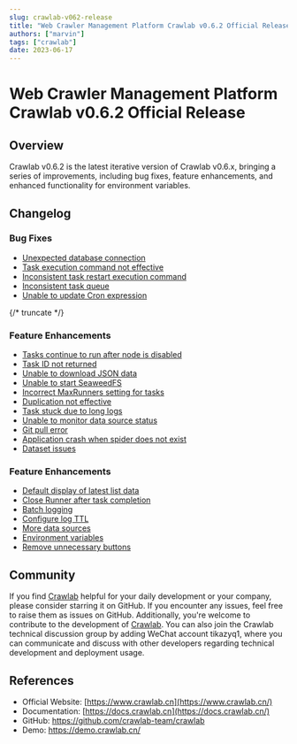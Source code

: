 ```yaml
---
slug: crawlab-v062-release
title: "Web Crawler Management Platform Crawlab v0.6.2 Official Release"
authors: ["marvin"]
tags: ["crawlab"]
date: 2023-06-17
---
```




# Web Crawler Management Platform Crawlab v0.6.2 Official Release

## Overview

Crawlab v0.6.2 is the latest iterative version of Crawlab v0.6.x, bringing a series of improvements, including bug fixes, feature enhancements, and enhanced functionality for environment variables.

## Changelog

### Bug Fixes

- [Unexpected database connection](https://github.com/crawlab-team/crawlab-core/commit/db72bfcb7dca8daa3723cfa045bf49ecdb12e68f)
- [Task execution command not effective](https://github.com/crawlab-team/crawlab-core/commit/8b7ee0560c7b938bac332b19e5df594d04da16c8)
- [Inconsistent task restart execution command](https://github.com/crawlab-team/crawlab-core/commit/193fcc36d89b105e329330cd9cfab445c3fb33f3)
- [Inconsistent task queue](https://github.com/crawlab-team/crawlab-core/commit/0a348c82c8d13d6702ca8ace3b2fa10f65f39fae)
- [Unable to update Cron expression](https://github.com/crawlab-team/crawlab-core/commit/3fd8f8abda3e8d86f9cd24a9208761397ee6afb2)

{/* truncate */}

### Feature Enhancements
- [Tasks continue to run after node is disabled](https://github.com/crawlab-team/crawlab-core/commit/d687e0e13b46c9e65f509113d83c579ee6f3c97a)
- [Task ID not returned](https://github.com/crawlab-team/crawlab-core/commit/ed5e9f0d01819c8b04a50bb6330ced1247594152)
- [Unable to download JSON data](https://github.com/crawlab-team/crawlab-core/commit/d72d932578b349e2858cb4d3309196fc27dc67af)
- [Unable to start SeaweedFS](https://github.com/crawlab-team/crawlab-core/commit/3f9dc67dbf924932a5b02966b90ca71be86a931a)
- [Incorrect MaxRunners setting for tasks](https://github.com/crawlab-team/crawlab-core/commit/d45536ec1a7c1698dbbfa8a5f99c0dd440b68dcd)
- [Duplication not effective](https://github.com/crawlab-team/crawlab-core/commit/e5b1fb5bfa09336c19875c8bd09d28e2e700a698)
- [Task stuck due to long logs](https://github.com/crawlab-team/crawlab-core/commit/68a112d4f5d6f3d95e84c5ad1435818c01267bfb)
- [Unable to monitor data source status](https://github.com/crawlab-team/crawlab-core/commit/9c40ef47ddb3abc429ea32956522801cd46a0980)
- [Git pull error](https://github.com/crawlab-team/crawlab-core/commit/ed9c36918bbda10dfb9eb9a55235d1c04141a7b9)
- [Application crash when spider does not exist](https://github.com/crawlab-team/crawlab-core/commit/cf59917a496a836153cc618d8ea20b8d55659089)
- [Dataset issues](https://github.com/crawlab-team/crawlab-ui/commit/a4065bf58d3faadd94e17764bbee8a4df012748f)

### Feature Enhancements

- [Default display of latest list data](https://github.com/crawlab-team/crawlab-core/commit/51c21cace45837b16ccc157ec969a29b80e9015e)
- [Close Runner after task completion](https://github.com/crawlab-team/crawlab-core/commit/c6356d35266072eddb544b4ca6bacc0726c358c7)
- [Batch logging](https://github.com/crawlab-team/crawlab-core/commit/84bf0f08af416061f7b37cd61c686d4e867fc963)
- [Configure log TTL](https://github.com/crawlab-team/crawlab-core/commit/13c372f3d0af4e00ec9addf6cb4fa30f26e4d418)
- [More data sources](https://github.com/crawlab-team/crawlab-core/commit/c916e80449d2d9f59e2379a2489ee8b322730efb)
- [Environment variables](https://github.com/crawlab-team/crawlab-core/commit/d1650221a32232068475cd5bb235943c3a6337b6)
- [Remove unnecessary buttons](https://github.com/crawlab-team/crawlab-ui/commit/43aab3b3d3d52dd8c81fba24e9070fda70f7f5dc)

## Community

If you find [Crawlab](https://github.com/crawlab-team/crawlab) helpful for your daily development or your company, please consider starring it on GitHub. If you encounter any issues, feel free to raise them as issues on GitHub. Additionally, you're welcome to contribute to the development of [Crawlab](https://github.com/crawlab-team/crawlab). You can also join the Crawlab technical discussion group by adding WeChat account tikazyq1, where you can communicate and discuss with other developers regarding technical development and deployment usage.

## References

- Official Website: [https://www.crawlab.cn](https://www.crawlab.cn/)
- Documentation: [https://docs.crawlab.cn](https://docs.crawlab.cn/)
- GitHub: https://github.com/crawlab-team/crawlab
- Demo: https://demo.crawlab.cn/
